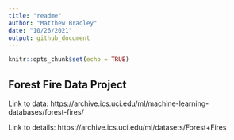```yaml
---
title: "readme"
author: "Matthew Bradley"
date: "10/26/2021"
output: github_document
---
```


```r
knitr::opts_chunk$set(echo = TRUE)
```

## Forest Fire Data Project

Link to data: https://archive.ics.uci.edu/ml/machine-learning-databases/forest-fires/ 

Link to details: https://archive.ics.uci.edu/ml/datasets/Forest+Fires 